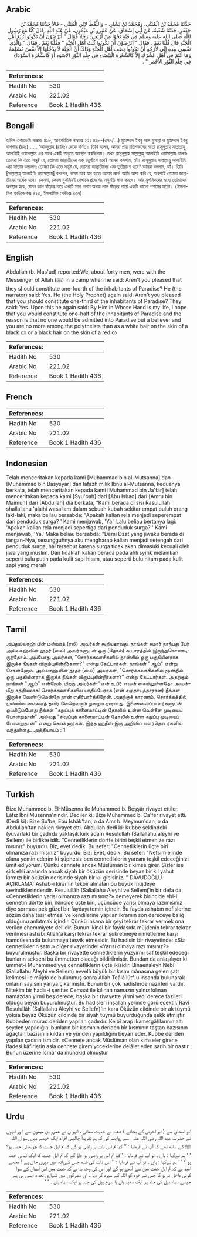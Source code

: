 ## Arabic


<div dir="rtl" lang="ar" style={{fontSize:'larger',backgroundColor:'#f8f9fa',padding:20}}>
حَدَّثَنَا مُحَمَّدُ بْنُ الْمُثَنَّى، وَمُحَمَّدُ بْنُ بَشَّارٍ، - وَاللَّفْظُ لاِبْنِ الْمُثَنَّى - قَالاَ حَدَّثَنَا مُحَمَّدُ بْنُ جَعْفَرٍ، حَدَّثَنَا شُعْبَةُ، عَنْ أَبِي إِسْحَاقَ، عَنْ عَمْرِو بْنِ مَيْمُونٍ، عَنْ عَبْدِ اللَّهِ، قَالَ كُنَّا مَعَ رَسُولِ اللَّهِ صلى الله عليه وسلم فِي قُبَّةٍ نَحْوًا مِنْ أَرْبَعِينَ رَجُلاً فَقَالَ ‏"‏ أَتَرْضَوْنَ أَنْ تَكُونُوا رُبُعَ أَهْلِ الْجَنَّةِ قَالَ قُلْنَا نَعَمْ ‏.‏ فَقَالَ ‏"‏ أَتَرْضَوْنَ أَنْ تَكُونُوا ثُلُثَ أَهْلِ الْجَنَّةِ ‏"‏ فَقُلْنَا نَعَمْ ‏.‏ فَقَالَ ‏"‏ وَالَّذِي نَفْسِي بِيَدِهِ إِنِّي لأَرْجُو أَنْ تَكُونُوا نِصْفَ أَهْلِ الْجَنَّةِ وَذَاكَ أَنَّ الْجَنَّةَ لاَ يَدْخُلُهَا إِلاَّ نَفْسٌ مُسْلِمَةٌ وَمَا أَنْتُمْ فِي أَهْلِ الشِّرْكِ إِلاَّ كَالشَّعْرَةِ الْبَيْضَاءِ فِي جِلْدِ الثَّوْرِ الأَسْوَدِ أَوْ كَالشَّعْرَةِ السَّوْدَاءِ فِي جِلْدِ الثَّوْرِ الأَحْمَرِ ‏"‏ ‏.‏
</div>
<div style={{backgroundColor:'#f8f9fa',padding:20, marginBottom: 10}}><table> <thead> <tr> <th>References:</th> <th></th> </tr> </thead> <tbody><tr><td>Hadith No</td><td>530</td></tr><tr><td>Arabic No</td><td>221.02</td></tr><tr><td>Reference</td><td>Book 1 Hadith 436</td></tr></tbody></table></div>

## Bengali


<div dir="ltr" lang="bn" style={{fontSize:'larger',backgroundColor:'#f8f9fa',padding:20}}>
হাদিস একাডেমি নাম্বারঃ ৪১৮, আন্তর্জাতিক নাম্বারঃ ২২১ ৪১৮-(৩৭৭/...) মুহাম্মাদ ইবনু আল মুসান্না ও মুহাম্মাদ ইবনু বাশশার (রহঃ) ..... 'আবদুল্লাহ (রাযিঃ) থেকে বর্ণিত। তিনি বলেন, আমরা প্রায় চল্লিশজনের মতো রাসূলুল্লাহ সাল্লাল্লাহু আলাইহি ওয়াসাল্লাম এর সাথে একটি তাবুতে অবস্থান করছিলাম। তখন রাসূলুল্লাহ সাল্লাল্লাহু আলাইহি ওয়াসাল্লাম বলেনঃ তোমরা কি এতে সন্তুষ্ট যে, তোমরা জান্নাতীদের এক চতুর্থাংশ হবে? আমরা বললাম, হ্যাঁ। রাসূলুল্লাহ সাল্লাল্লাহু আলাইহি ওয়া সাল্লাম বললেনঃ তোমরা কি এতে সন্তুষ্ট যে, তোমরা জান্নাতীদের এক তৃতীয়াংশ হবে? আমরা বললাম, হ্যাঁ। তিনি [সাল্লাল্লাহু আলাইহি ওয়াসাল্লাম] বললেন, কসম তার যার হাতে আমার প্রাণ! আমি আশা করি যে, অবশ্যই তোমরা জান্নাতীদের অর্ধেক হবে। কেননা, কেবল মুসলিমই সেখানে প্রবেশের অনুমতি লাভ করবে। আর মুশরিকদের মধ্যে তোমাদের অবস্থান হবে, যেমন কাল ষাঁড়ের গায়ে একটি সাদা পশম অথবা লাল ষাঁড়ের গায়ে একটি কালো পশমের মতো। (ইসলামিক ফাউন্ডেশনঃ ৪২৩, ইসলামিক সেন্টারঃ ৪৩৭)
</div>
<div style={{backgroundColor:'#f8f9fa',padding:20, marginBottom: 10}}><table> <thead> <tr> <th>References:</th> <th></th> </tr> </thead> <tbody><tr><td>Hadith No</td><td>530</td></tr><tr><td>Arabic No</td><td>221.02</td></tr><tr><td>Reference</td><td>Book 1 Hadith 436</td></tr></tbody></table></div>

## English


<div dir="ltr" lang="en" style={{fontSize:'larger',backgroundColor:'#f8f9fa',padding:20}}>
Abdullah (b. Mas'ud) reported:We, about forty men, were with the Messenger of Allah (ﷺ) in a camp when he said: Aren't you pleased that they should constitute one-fourth of the inhabitants of Paradise? He (the narrator) said: Yes. He (the Holy Prophet) again said: Aren't you pleased that you should constitute one-third of the inhabitants of Paradise? They said: Yes. Upon this he again said: By Him in Whose Hand is my life, I hope that you would constitute one-half of the inhabitants of Paradise and the reason is that no one would be admitted into Paradise but a believer and you are no more among the polytheists than as a white hair on the skin of a black ox or a black hair on the skin of a red ox
</div>
<div style={{backgroundColor:'#f8f9fa',padding:20, marginBottom: 10}}><table> <thead> <tr> <th>References:</th> <th></th> </tr> </thead> <tbody><tr><td>Hadith No</td><td>530</td></tr><tr><td>Arabic No</td><td>221.02</td></tr><tr><td>Reference</td><td>Book 1 Hadith 436</td></tr></tbody></table></div>

## French


<div dir="ltr" lang="fr" style={{fontSize:'larger',backgroundColor:'#f8f9fa',padding:20}}>

</div>
<div style={{backgroundColor:'#f8f9fa',padding:20, marginBottom: 10}}><table> <thead> <tr> <th>References:</th> <th></th> </tr> </thead> <tbody><tr><td>Hadith No</td><td>530</td></tr><tr><td>Arabic No</td><td>221.02</td></tr><tr><td>Reference</td><td>Book 1 Hadith 436</td></tr></tbody></table></div>

## Indonesian


<div dir="ltr" lang="id" style={{fontSize:'larger',backgroundColor:'#f8f9fa',padding:20}}>
Telah menceritakan kepada kami [Muhammad bin al-Mutsanna] dan [Muhammad bin Basysyar] dan lafazh milik Ibnu al-Mutsanna, keduanya berkata, telah menceritakan kepada kami [Muhammad bin Ja'far] telah menceritakan kepada kami [Syu'bah] dari [Abu Ishaq] dari [Amru bin Maimun] dari [Abdullah] dia berkata, "Kami berada di sisi Rasulullah shallallahu 'alaihi wasallam dalam sebuah kubah sekitar empat puluh orang laki-laki, maka beliau bersabda: "Apakah kalian rela menjadi seperempat dari penduduk surga? ' Kami menjawab, 'Ya.' Lalu beliau bertanya lagi: 'Apakah kalian rela menjadi sepertiga dari penduduk surga? ' Kami menjawab, 'Ya.' Maka beliau bersabda: "Demi Dzat yang jiwaku berada di tangan-Nya, sesungguhnya aku mengharap kalian menjadi setengah dari penduduk surga, hal tersebut karena surga tidak akan dimasuki kecuali oleh jiwa yang muslim. Dan tidaklah kalian berada pada ahli syirik melainkan seperti bulu putih pada kulit sapi hitam, atau seperti bulu hitam pada kulit sapi yang merah
</div>
<div style={{backgroundColor:'#f8f9fa',padding:20, marginBottom: 10}}><table> <thead> <tr> <th>References:</th> <th></th> </tr> </thead> <tbody><tr><td>Hadith No</td><td>530</td></tr><tr><td>Arabic No</td><td>221.02</td></tr><tr><td>Reference</td><td>Book 1 Hadith 436</td></tr></tbody></table></div>

## Tamil


<div dir="ltr" lang="ta" style={{fontSize:'larger',backgroundColor:'#f8f9fa',padding:20}}>
அப்துல்லாஹ் பின் மஸ்ஊத் (ரலி) அவர்கள் கூறியதாவது: நாங்கள் சுமார் நாற்பது பேர் அல்லாஹ்வின் தூதர் (ஸல்) அவர்களுடன் ஒரு (தோல்) கூடாரத்தில் இருந்துகொண்டிருந்தோம். அப்போது அவர்கள், "சொர்க்கவாசிகளில் நான்கில் ஒரு பகுதியினராக இருக்க நீங்கள் விரும்புகின்றீர்களா?" என்று கேட்டார்கள். நாங்கள் "ஆம்" என்று சொன்னோம். அல்லாஹ்வின் தூதர் (ஸல்) அவர்கள், "சொர்க்கவாசிகளில் மூன்றில் ஒரு பகுதியினராக இருக்க நீங்கள் விரும்புகின்றீர்களா?" என்று கேட்டார்கள். அதற்கும் நாங்கள் "ஆம்" என்றோம். பிறகு அவர்கள் "என் உயிர் எவன் கையிலுள்ளதோ அவன்மீது சத்தியமாக! சொர்க்கவாசிகளில் பாதிப்பேராக (என் சமுதாயத்தாரான) நீங்கள் இருக்க வேண்டுமென்றே நான் எதிர்பார்க்கிறேன். அதற்குக் காரணம், சொர்க்கத்தில் முஸ்லிமானவரைத் தவிர வேறெவரும் நுழைய முடியாது. இணைவைப்பாளர்களுடன் ஒப்பிடும்போது நீங்கள் "கறுப்புக் காளைமாட்டின் தோலில் உள்ள வெள்ளை முடியைப் போன்றுதான்" அல்லது "சிவப்புக் காளைமாட்டின் தோலில் உள்ள கறுப்பு முடியைப் போன்றுதான்" என்று சொன்னார்கள். இந்த ஹதீஸ் இரு அறிவிப்பாளர்தொடர்களில் வந்துள்ளது. அத்தியாயம் : 1
</div>
<div style={{backgroundColor:'#f8f9fa',padding:20, marginBottom: 10}}><table> <thead> <tr> <th>References:</th> <th></th> </tr> </thead> <tbody><tr><td>Hadith No</td><td>530</td></tr><tr><td>Arabic No</td><td>221.02</td></tr><tr><td>Reference</td><td>Book 1 Hadith 436</td></tr></tbody></table></div>

## Turkish


<div dir="ltr" lang="tr" style={{fontSize:'larger',backgroundColor:'#f8f9fa',padding:20}}>
Bize Muhammed b. EI-Müsenna ile Muhammed b. Beşşâr rivayet ettiler. Lâfız İbni Müsenna'nındır. Dediler ki: Bize Muhammed b. Ca'fer rivayet etti. (Dedi ki): Bize Şu'be, Ebu Ishâk'tan, o da Amr b. Meymun'dan, o da Abdullah'tan naklen rivayet etti. Abdullah dedi ki: Kubbe şeklindeki (yuvarlak) bir çadırda yaklaşık kırk adam Resulullah (Sallallahu aleyhi ve Sellem) ile birlikte idik. "Cennetliklerin dörtte birini teşkil etmenize razı mısınız" buyurdu. Biz, evet dedik. Bu sefer: "Cennetliklerin üçte biri olmanıza razı mısınız" buyurdu. Biz: Evet, dedik. Bu sefer: "Nefsim elinde olana yemin ederim ki şüphesiz ben cennetliklerin yarısını teşkil edeceğinizi ümit ediyorum. Çünkü cennete ancak Müslüman bir kimse girer. Sizler ise şirk ehli arasında ancak siyah bir öküzün derisinde beyaz bir kıl yahut kırmızı bir öküzün derisinde siyah bir kıl gibisiniz. " DAVUDOĞLU AÇIKLAMA: Ashab-ı kiramın tekbir almaları bu büyük müjdeye sevindiklerindendir. Resulullâh (Sallallahu Aleyhi ve Sellemj'in bir defa da: «Cennetliklerin yarısı olmanıza razı mısınız?» demeyerek birincide ehl-i cennetin dörtte biri, ikincide üçte biri, üçüncüde yarısı olmaya razımısmız diye sorması pek güzel bir faydayı temin içindir. Bu fayda ashabın nefislerine sözün daha tesir etmesi ve kendilerine yapılan ikramın son dereceye baliğ olduğunu anlatmak içindir. Çünkü insana bir şeyi tekrar tekrar vermek ona verilen ehemmiyete delildir. Bunun ikinci bir faydasıda müjdenin tekrar tekrar verilmesi ashabı Allah'a karşı tekrar tekrar şükretmeye nimetlerine karşı hamdüsenada bulunmaya teşvik etmesidir. Bu hadisin bir rivayetinde: «Siz cennetliklerin şatrı.» diğer rivayetinde: «Yarısı olmaya razı mısınız?» buyurulmuştur. Başka bir rivayette cennetliklerin yüzyirmi saf teşkil edeceği bunların sekseni bu ümmetten olacağı bildirilmiştir. Bundan da anlaşılıyor ki ümmet-i Muhammediyye cennetliklerin üçte ikisidir. Binaenaleyh Nebi (Sallallahu Aleyhi ve Sellem) evvelâ büyük bir kısmı mânasına gelen şatr kelimesi ile müjdo de bulunmuş sonra Allah Teâlâ lütf-u ihsanda bulunarak onların sayısını yarıya çıkarmıştır. Bunun bir çok hadislerde nazirleri vardır. Nitekim bir hadis-i şerifte: Cemaat ile kılınan namazın yalnız kılınan namazdan yirmi beş derece; başka bir rivayette yirmi yedi derece faziletli olduğu beyan buyurulmuştur. Bu hadisleri inşallah yerinde görülecektir. Ravi Resulullâh (Sallallahu Aleyhi ve Sellefn)'in kara Öküzün cildinde bir ak tüymü yoksa beyaz Öküzün cildinde bir siyah tüymü buyurduğunda şekk etmiştir. Kubbeden murad deriden yapılan çadırdır. Kelbî arap ikametgâhlarının altı şeyden yapıldığını bunların bir kısmının deriden bîr kısmının taştan bazısının ağaçtan bazısının kıldan ve yünden yapıldığını beyan eder. Kubbe deriden yapılan çadırın ismidir. «Cennete ancak Müslüman olan kimseler girer.» ifadesi kâfirlerin asla cennete giremiycceklerine delâlet eden sarih bir nastır. Bunun üzerine İcmâ' da münakid olmuştur
</div>
<div style={{backgroundColor:'#f8f9fa',padding:20, marginBottom: 10}}><table> <thead> <tr> <th>References:</th> <th></th> </tr> </thead> <tbody><tr><td>Hadith No</td><td>530</td></tr><tr><td>Arabic No</td><td>221.02</td></tr><tr><td>Reference</td><td>Book 1 Hadith 436</td></tr></tbody></table></div>

## Urdu


<div dir="rtl" lang="ur" style={{fontSize:'larger',backgroundColor:'#f8f9fa',padding:20}}>
ابو اسحاق سے ( ابو احوص کے بجائے ) شعبہ نے حدیث سنائی ، انہو ں نے عمرو بن میمون سے ا ور انہوں نے حضرت عبد اللہ ‌رضی ‌اللہ ‌عنہ ‌ ‌ سے روایت کی کہ ہم تقریباً چالیس افراد ایک خیمے میں رسو ل اللہ ﷺ کے ساتھ تھے کہ آپ نے فرمایا : ’’ کیا تم اس بات پر راضی ہو گے کہ تم اہل جنت کا چوتھائی حصہ ہو؟ ‘ ‘ ہم نےکہا : ہاں ۔ تو آپ نے فرمایا : ’’کیا تم اس پر راضی ہو جاؤ گے کہ تم اہل جنت کا ایک تہائی حصہ ہو ؟ ‘ ‘ ہم نےکہا : ہاں ۔ تو آپ نے فرمایا : ’’ اس ذات کی قسم جس کےہاتھ میں میری جان ہے ! مجھے امید ہے کہ تم اہل جنت میں سے آدھے ہو گے اور اس کی وجہ یہ ہے کہ جنت میں اس انسان کے سوا کوئی داخل نہ ہو گا جس نے خود کو اللہ کے سپرد کر دیا ۔ اور مشرکوں میں تمہاری تعداد ایسی ہی ہے جیسے سیاہ بیل کی جلد پر ایک سفید بال یا سرخ بیل کی جلد پر ایک سیاہ بال ۔ ‘ ‘
</div>
<div style={{backgroundColor:'#f8f9fa',padding:20, marginBottom: 10}}><table> <thead> <tr> <th>References:</th> <th></th> </tr> </thead> <tbody><tr><td>Hadith No</td><td>530</td></tr><tr><td>Arabic No</td><td>221.02</td></tr><tr><td>Reference</td><td>Book 1 Hadith 436</td></tr></tbody></table></div>